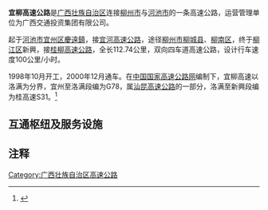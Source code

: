 {{中国高速公路信息框
| 编号 = G78/G7212
| 名称 = 汕头－昆明高速公路（洛满－宜州）<br>柳州—北海高速公路（洛满—新兴西）
| 自定头部 = [[File:China_Expwy_G78_sign_with_name.svg|110px]] [[File:China_Expwy_G7212_sign_with_name.svg|152px]]
| 地圖 = 
| 路線簡稱 = 宜柳
| 最近通車日期 = 2000年12月
| 规划总里程 = 
| 起點 = [[河池市|河池市]][[宜州区|宜州区]][[慶遠鎮|慶遠鎮]]葉茂村
| 終點 = [[柳州市|柳州市]][[柳南区|柳南区]][[洛满镇|洛满镇]]
| 出口處數 = 5
| 服务区数 = 0
}}

{{中国高速公路信息框
| 省名 = 广西壮族自治区
| 编号 = '''S31'''
| 自定头部 = [[File:Guangxi_Expwy_S31_sign_with_name.svg|100px]]
| 名称 = 三江－北海高速公路 (洛满 - 新興)
| 地圖 = 
| 路線簡稱 = 宜柳
| 最近通車日期 = 2000年12月
| 规划总里程 = 
| 起點 = [[柳州市|柳州市]][[柳南区|柳南区]][[洛满镇|洛满镇]]
| 終點 = [[柳州市|柳州市]][[柳江区|柳江区]]新興
| 出口處數 = 4
| 服务区数 = 2
}}

'''宜柳高速公路'''是[[广西壮族自治区|广西壮族自治区]]连接[[柳州市|柳州市]]与[[河池市|河池市]]的一条高速公路，运营管理单位为广西交通投资集团有限公司。

起于[[河池市|河池市]][[宜州区|宜州区]][[慶遠鎮|慶遠鎮]]，接[[宜河高速公路|宜河高速公路]]，途径[[柳州市|柳州市]][[柳城县|柳城县]]、[[柳南区|柳南区]]，终于[[柳江区|柳江区]]新興，接[[桂柳高速公路|桂柳高速公路]]，全长112.74公里，双向四车道高速公路，设计行车速度100公里/小时。

1998年10月开工，2000年12月通车。在[[中国国家高速公路网|中国国家高速公路网]]编制下，宜柳高速以洛满为分界，宜州至洛满段编为G78，属[[汕昆高速公路|汕昆高速公路]]的一部分，洛满至新興段编为桂高速S31。<ref>{{Cite web |url=http://www.gxewa.com/News_show.asp?id=4063 |title=宜州至柳州高速公路 |accessdate=2013-05-05 |archive-date=2014-09-10 |archive-url=https://web.archive.org/web/20140910195713/http://www.gxewa.com/News_show.asp?id=4063 |dead-url=no }}</ref>

== 互通枢纽及服务设施 ==
{{Start expwy exit box|place=1}}
{{Expwy exit group|{{China Expwy Name|S31|路段|L1=G7212|P=Guangxi}}|place=1}}
{{Expwy exit item|place=[[柳州市|柳州市]]<br>[[柳江区|柳江区]]|place rows=4|type=MT|name=新兴|road connection={{中国国道名|209|柳石路}}}}
{{Expwy exit item|type=H|name=新兴|highway connection={{China Expwy Name|G72|[[柳南高速公路|柳南高速公路]]}}}}
{{Expwy exit item|type=H|name=新兴西|highway connection={{China Expwy Name|S31|[[柳武高速公路|柳武高速公路]]|L1=G7212|P=Guangxi}}}}
{{Expwy exit item|type=E|name=柳江|road connection={{中国国道名|322|柳堡路}}|comment=[[File:Aiga_railtransportation_inv.svg|20px]][[柳江站|柳江站]]}}
{{Expwy exit item|place=[[柳州市|柳州市]]<br>[[柳南区|柳南区]]|place rows=2|type=E|name=太陽村|road connection=柳太路}}
{{Expwy exit item|type=H|name=洛满|dist start=|highway connection={{China Expwy Name|G78|[[柳州北环高速公路|柳州北环高速公路]]}}|comment={{China Expwy Name|G7212|起点}}}}
{{Expwy exit group|{{China Expwy Name|G78|路段}}|place=1}}
{{Expwy exit item|place=[[柳州市|柳州市]]<br>[[柳南区|柳南区]]|type=H|name=洛满西|dist start=|highway connection={{China Expwy Name|S31|[[三柳高速公路|三柳高速公路]]|P=Guangxi}}}}
{{Expwy exit item|place=[[柳州市|柳州市]]<br>[[柳城县|柳城县]]|place rows=3|type=E|name=柳城|alias=馬山|road connection=马大线}}
{{Expwy exit item|type=S|name=柳城服务区}}
{{Expwy exit item|type=E|name=六塘|road connection={{中国国道名|323}}}}
{{Expwy exit item|place=[[河池市|河池市]]<br>[[宜州区|宜州区]]|place rows=4|type=E|name=洛東|road connection={{中国国道名|323}}}}
{{Expwy exit item|type=E|name=宜州|road connection={{中国国道名|242|刘三姐大道}}}}
{{Expwy exit item|type=S|name=宜州服务区}}
{{Expwy exit item|type=E|name=宜州西|alias=莫村|highway connection={{China Expwy Name|G78|[[宜河高速公路|宜河高速公路]]}}|road connection={{中国国道名|323|金宜大道}}}}
{{End expwy exit box|place=1}}

==注释==
{{reflist}}

{{广西壮族自治区高速公路}}

[[Category:广西壮族自治区高速公路|Category:广西壮族自治区高速公路]]